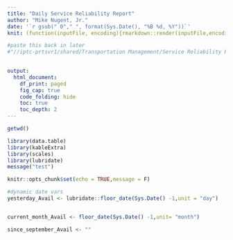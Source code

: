 ```yaml
---
title: "Daily Service Reliability Report"
author: "Mike Nugent, Jr."
date: '`r gsub(" 0"," ", format(Sys.Date(), "%B %d, %Y"))`'
knit: (function(inputFile, encoding){rmarkdown::render(inputFile,encoding = encoding,output_file = paste0(format(Sys.Date(), "%Y%m%d"), " Service Reliability Report", '.html'))})

#paste this back in later
#"//iptc-prtsvr1/shared/Transportation Management/Service Reliability Reports")})

  
output: 
  html_document:
    df_print: paged
    fig_cap: true
    code_folding: hide
    toc: true
    toc_depth: 2
---
```

````r
getwd()

````


```r

library(data.table)
library(kableExtra)
library(scales)
library(lubridate)
message("test")

knitr::opts_chunk$set(echo = TRUE,message = F)

```

```r

#dynamic date vars
yesterday_Avail <- lubridate::floor_date(Sys.Date() -1,unit = "day")


current_month_Avail <- floor_date(Sys.Date() -1,unit= "month")

since_september_Avail <- ""


```